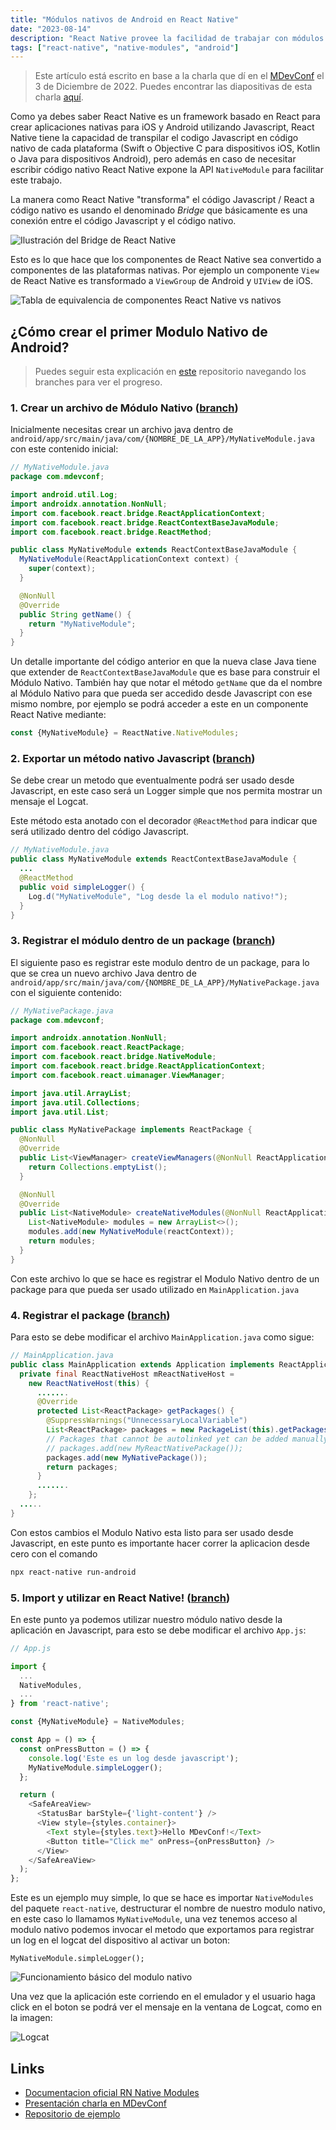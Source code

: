 ```yaml
---
title: "Módulos nativos de Android en React Native"
date: "2023-08-14"
description: "React Native provee la facilidad de trabajar con módulos nativos de iOS y Android con el objetivo de proveer acceso a APIs de los dispositivos que podrían no estar disponibles mediante Javascript. Este artículo muestra un sencillo ejemplo para trabajar con modulos nativos en Android"
tags: ["react-native", "native-modules", "android"]
---
```


> Este artículo está escrito en base a la charla que dí en el [MDevConf](https://twitter.com/mdevconfbo) el 3 de Diciembre de 2022. Puedes encontrar las diapositivas de esta charla [aquí](https://slides.com/veronicaclavijoaltamirano/minimal).

Como ya debes saber React Native es un framework basado en React para crear aplicaciones nativas para iOS y Android utilizando Javascript, React Native tiene la capacidad de transpilar el codigo Javascript en código nativo de cada plataforma (Swift o Objective C para dispositivos iOS, Kotlin o Java para dispositivos Android), pero además en caso de necesitar escribir código nativo React Native expone la API `NativeModule` para facilitar este trabajo.

La manera como React Native "transforma" el código Javascript / React a código nativo es usando el denominado _Bridge_ que básicamente es una conexión entre el código Javascript y el código nativo. 

![Ilustración del Bridge de React Native](./bridge.png "Ilustración del Bridge de React Native")

Esto es lo que hace que los componentes de React Native sea convertido a componentes de las plataformas nativas. Por ejemplo un componente `View` de React Native es transformado a `ViewGroup` de Android y `UIView` de iOS.

![Tabla de equivalencia de componentes React Native vs nativos](./componentes.png "Tabla de equivalencia de componentes React Native vs nativos")

## ¿Cómo crear el primer Modulo Nativo de Android?

> Puedes seguir esta explicación en [este](https://github.com/Veuge/MDevConf) repositorio navegando los branches para ver el progreso.

### 1. Crear un archivo de Módulo Nativo ([branch](https://github.com/Veuge/MDevConf/blob/1.native-module-file))

Inicialmente necesitas crear un archivo java dentro de `android/app/src/main/java/com/{NOMBRE_DE_LA_APP}/MyNativeModule.java` con este contenido inicial:

```java
// MyNativeModule.java
package com.mdevconf;

import android.util.Log;
import androidx.annotation.NonNull; 
import com.facebook.react.bridge.ReactApplicationContext;
import com.facebook.react.bridge.ReactContextBaseJavaModule;
import com.facebook.react.bridge.ReactMethod;

public class MyNativeModule extends ReactContextBaseJavaModule {
  MyNativeModule(ReactApplicationContext context) {
    super(context);
  }

  @NonNull
  @Override
  public String getName() {
    return "MyNativeModule";
  }
}
```

Un detalle importante del código anterior en que la nueva clase Java tiene que extender de `ReactContextBaseJavaModule` que es base para construir el Módulo Nativo. También hay que notar el método `getName` que da el nombre al Módulo Nativo para que pueda ser accedido desde Javascript con ese mismo nombre, por ejemplo se podrá acceder a este en un componente React Native mediante:

```js
const {MyNativeModule} = ReactNative.NativeModules;
```

### 2. Exportar un método nativo Javascript ([branch](https://github.com/Veuge/MDevConf/tree/2.export-method))
Se debe crear un metodo que eventualmente podrá ser usado desde Javascript, en este caso será un Logger simple que nos permita mostrar un mensaje el Logcat.

Este método esta anotado con el decorador `@ReactMethod` para indicar que será utilizado dentro del código Javascript.

```java
// MyNativeModule.java
public class MyNativeModule extends ReactContextBaseJavaModule {
  ...
  @ReactMethod
  public void simpleLogger() {
    Log.d("MyNativeModule", "Log desde la el modulo nativo!");
  }
}
```

### 3. Registrar el módulo dentro de un package ([branch](https://github.com/Veuge/MDevConf/tree/3.register-in-package))

El siguiente paso es registrar este modulo dentro de un package, para lo que se crea un nuevo archivo Java dentro de `android/app/src/main/java/com/{NOMBRE_DE_LA_APP}/MyNativePackage.java` con el siguiente contenido:

```java
// MyNativePackage.java
package com.mdevconf;

import androidx.annotation.NonNull;
import com.facebook.react.ReactPackage;
import com.facebook.react.bridge.NativeModule;
import com.facebook.react.bridge.ReactApplicationContext;
import com.facebook.react.uimanager.ViewManager;

import java.util.ArrayList;
import java.util.Collections;
import java.util.List;

public class MyNativePackage implements ReactPackage {
  @NonNull
  @Override
  public List<ViewManager> createViewManagers(@NonNull ReactApplicationContext reactContext) {
    return Collections.emptyList();
  }

  @NonNull
  @Override
  public List<NativeModule> createNativeModules(@NonNull ReactApplicationContext reactContext) {
    List<NativeModule> modules = new ArrayList<>();
    modules.add(new MyNativeModule(reactContext));
    return modules;
  }
}
```

Con este archivo lo que se hace es registrar el Modulo Nativo dentro de un package para que pueda ser usado utilizado en `MainApplication.java`

### 4. Registrar el package ([branch](https://github.com/Veuge/MDevConf/tree/4.register-in-mainapplication))

Para esto se debe modificar el archivo `MainApplication.java` como sigue:

```java
// MainApplication.java
public class MainApplication extends Application implements ReactApplication {
  private final ReactNativeHost mReactNativeHost =
    new ReactNativeHost(this) {
      .......
      @Override
      protected List<ReactPackage> getPackages() {
        @SuppressWarnings("UnnecessaryLocalVariable")
        List<ReactPackage> packages = new PackageList(this).getPackages();
        // Packages that cannot be autolinked yet can be added manually here, for example:
        // packages.add(new MyReactNativePackage());
        packages.add(new MyNativePackage());
        return packages;
      }
      .......
    };
  .....
}
```

Con estos cambios el Modulo Nativo esta listo para ser usado desde Javascript, en este punto es importante hacer correr la aplicacion desde cero con el comando

```sh
npx react-native run-android
```

### 5. Import y utilizar en React Native! ([branch](https://github.com/Veuge/MDevConf/tree/5.import-and-use-in-rn))

En este punto ya podemos utilizar nuestro módulo nativo desde la aplicación en Javascript, para esto se debe modificar el archivo `App.js`:

```javascript
// App.js

import {
  ...
  NativeModules,
  ...
} from 'react-native';

const {MyNativeModule} = NativeModules;

const App = () => {
  const onPressButton = () => {
    console.log('Este es un log desde javascript');
    MyNativeModule.simpleLogger();
  };

  return (
    <SafeAreaView>
      <StatusBar barStyle={'light-content'} />
      <View style={styles.container}>
        <Text style={styles.text}>Hello MDevConf!</Text>
        <Button title="Click me" onPress={onPressButton} />
      </View>
    </SafeAreaView>
  );
};
```

Este es un ejemplo muy simple, lo que se hace es importar `NativeModules` del paquete `react-native`, destructurar el nombre de nuestro modulo nativo, en este caso lo llamamos `MyNativeModule`, una vez tenemos acceso al modulo nativo podemos invocar el metodo que exportamos para registrar un log en el logcat del dispositivo al activar un boton:

```
MyNativeModule.simpleLogger();
```

![Funcionamiento básico del modulo nativo](./diagrama.png "Funcionamiento básico del modulo nativo")

Una vez que la aplicación este corriendo en el emulador y el usuario haga click en el boton se podrá ver el mensaje en la ventana de Logcat, como en la imagen:

![Logcat](./logcat.png "Logcat")

## Links
- [Documentacion oficial RN Native Modules](https://reactnative.dev/docs/native-modules-android)
- [Presentación charla en MDevConf](https://slides.com/veronicaclavijoaltamirano/minimal)
- [Repositorio de ejemplo](https://github.com/Veuge/MDevConf)


